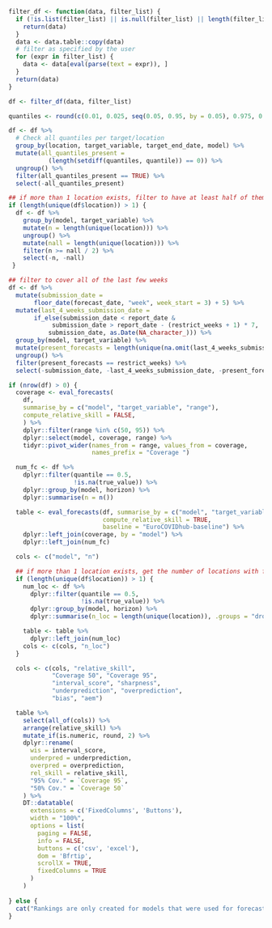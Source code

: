 ```r
filter_df <- function(data, filter_list) {
  if (!is.list(filter_list) || is.null(filter_list) || length(filter_list) == 0) {
    return(data)
  }
  data <- data.table::copy(data)
  # filter as specified by the user
  for (expr in filter_list) {
    data <- data[eval(parse(text = expr)), ]
  }
  return(data)
}
```

```r
df <- filter_df(data, filter_list)

quantiles <- round(c(0.01, 0.025, seq(0.05, 0.95, by = 0.05), 0.975, 0.99), 3)

df <- df %>%
  # Check all quantiles per target/location
  group_by(location, target_variable, target_end_date, model) %>%
  mutate(all_quantiles_present =
           (length(setdiff(quantiles, quantile)) == 0)) %>%
  ungroup() %>%
  filter(all_quantiles_present == TRUE) %>%
  select(-all_quantiles_present)

## if more than 1 location exists, filter to have at least half of them
if (length(unique(df$location)) > 1) {
  df <- df %>%
    group_by(model, target_variable) %>%
    mutate(n = length(unique(location))) %>%
    ungroup() %>%
    mutate(nall = length(unique(location))) %>%
    filter(n >= nall / 2) %>%
    select(-n, -nall)
 }

## filter to cover all of the last few weeks
df <- df %>%
  mutate(submission_date =
	   floor_date(forecast_date, "week", week_start = 3) + 5) %>%
  mutate(last_4_weeks_submission_date =
	   if_else(submission_date < report_date &
		    submission_date > report_date - (restrict_weeks + 1) * 7,
		   submission_date, as.Date(NA_character_))) %>%
  group_by(model, target_variable) %>%
  mutate(present_forecasts = length(unique(na.omit(last_4_weeks_submission_date)))) %>%
  ungroup() %>%
  filter(present_forecasts == restrict_weeks) %>%
  select(-submission_date, -last_4_weeks_submission_date, -present_forecasts)

if (nrow(df) > 0) {
  coverage <- eval_forecasts(
    df, 
    summarise_by = c("model", "target_variable", "range"), 
    compute_relative_skill = FALSE,
    ) %>%
    dplyr::filter(range %in% c(50, 95)) %>%
    dplyr::select(model, coverage, range) %>%
    tidyr::pivot_wider(names_from = range, values_from = coverage, 
                       names_prefix = "Coverage ")

  num_fc <- df %>%
    dplyr::filter(quantile == 0.5, 
                  !is.na(true_value)) %>%
    dplyr::group_by(model, horizon) %>%
    dplyr::summarise(n = n())

  table <- eval_forecasts(df, summarise_by = c("model", "target_variable"), 
                          compute_relative_skill = TRUE,
                          baseline = "EuroCOVIDhub-baseline") %>%
    dplyr::left_join(coverage, by = "model") %>%
    dplyr::left_join(num_fc)

  cols <- c("model", "n")

  ## if more than 1 location exists, get the number of locations with forecasts per model
  if (length(unique(df$location)) > 1) {
    num_loc <- df %>%
      dplyr::filter(quantile == 0.5, 
                    !is.na(true_value)) %>%
      dplyr::group_by(model, horizon) %>%
      dplyr::summarise(n_loc = length(unique(location)), .groups = "drop")

    table <- table %>%
      dplyr::left_join(num_loc)
    cols <- c(cols, "n_loc")
  }

  cols <- c(cols, "relative_skill",
            "Coverage 50", "Coverage 95",
            "interval_score", "sharpness",
            "underprediction", "overprediction",
            "bias", "aem")

  table %>%
    select(all_of(cols)) %>%
    arrange(relative_skill) %>%
    mutate_if(is.numeric, round, 2) %>%
    dplyr::rename(
      wis = interval_score,
      underpred = underprediction,
      overpred = overprediction,
      rel_skill = relative_skill, 
      "95% Cov." = `Coverage 95`, 
      "50% Cov." = `Coverage 50`
    ) %>%
    DT::datatable(
      extensions = c('FixedColumns', 'Buttons'),
      width = "100%",
      options = list(
        paging = FALSE,
        info = FALSE,
        buttons = c('csv', 'excel'),
        dom = 'Bfrtip',
        scrollX = TRUE,
        fixedColumns = TRUE
      )
    )
  
} else {
  cat("Rankings are only created for models that were used for forecasts in each of the last 4 weeks, excluding periods during which there were anomalies in the data. At the moment no model fulfills that criterion." )
}
```



